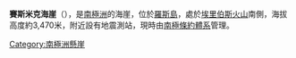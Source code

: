 {{coord|77|32|S|167|5|E|display=title}}

'''賽斯米克海崖'''（{{lang-en|Seismic Bluff}}），是[[南極洲|南極洲]]的海崖，位於[[羅斯島|羅斯島]]，處於[[埃里伯斯火山|埃里伯斯火山]]南側，海拔高度約3,470米，附近設有地震測站，現時由[[南極條約體系|南極條約體系]]管理。

{{DEFAULTSORT:Seismic Bluff}}
[[Category:南極洲懸崖|Category:南極洲懸崖]]


{{RossIsland-geo-stub}}